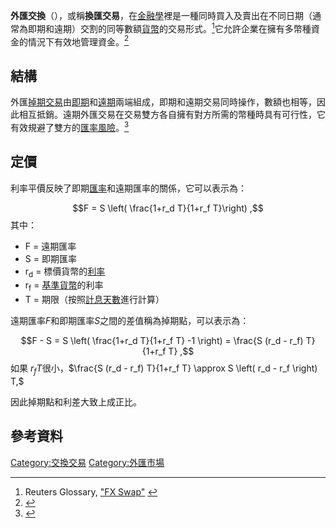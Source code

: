 {{NoteTA
|G1=Economics
|T=zh-cn:外汇掉期;zh-hk:外匯互換;zh-tw:外匯交換;
|1=zh-cn:掉期;zh-hk:互換;zh-tw:交換;
}}
'''外匯交換'''（{{lang-en|foreign exchange swap}}），或稱'''換匯交易'''，在[[金融學|金融學]]裡是一種同時買入及賣出在不同日期（通常為即期和遠期）交割的同等數額[[貨幣|貨幣]]的交易形式。<ref>Reuters Glossary, [http://glossary.reuters.com/index.php?title=FX_Swap "FX Swap"] {{webarchive|url=https://web.archive.org/web/20090111055433/http://glossary.reuters.com/index.php?title=FX_Swap |date=2009-01-11 }}</ref>它允許企業在擁有多幣種資金的情況下有效地管理資金。<ref>{{Cite web |url=http://www.fxcenterusa.com/us/learning/FX%20Swaps.pdf |title=“Foreign Exchange Swap Transaction” |access-date=2015-09-08 |archive-url=https://web.archive.org/web/20120916020301/http://www.fxcenterusa.com/us/learning/FX%20Swaps.pdf |archive-date=2012-09-16 |dead-url=yes }}</ref>

==結構==
外匯[[掉期交易|掉期交易]]由[[現貨|即期]]和[[遠期合約|遠期]]兩端組成，即期和遠期交易同時操作，數額也相等，因此相互抵銷。遠期外匯交易在交易雙方各自擁有對方所需的幣種時具有可行性，它有效規避了雙方的[[匯率風險|匯率風險]]。<ref>{{Cite web |url=http://financial-dictionary.thefreedictionary.com/Forward+Exchange+Transaction |title="Forward Currency Contract" |accessdate=2015-09-08 |archive-date=2015-05-10 |archive-url=https://web.archive.org/web/20150510081954/http://financial-dictionary.thefreedictionary.com/Forward+Exchange+Transaction |dead-url=no }}</ref>

==定價==
{{main|利率平價}}
利率平價反映了即期[[匯率|匯率]]和遠期匯率的關係，它可以表示為：
:<math>
F = S \left( \frac{1+r_d T}{1+r_f T}\right) ,
</math>
其中：
* F = 遠期匯率
* S = 即期匯率
* r<sub>d</sub> = 標價貨幣的[[利率|利率]]
* r<sub>f</sub> = [[基準貨幣|基準貨幣]]的利率
* T = 期限（按照[[計息天數|計息天數]]進行計算）

遠期匯率''F''和即期匯率''S''之間的差值稱為掉期點，可以表示為：
:<math>
F - S = S \left( \frac{1+r_d T}{1+r_f T} -1 \right) = \frac{S (r_d - r_f) T}{1+r_f T} ,
</math>
如果 <math>r_f T</math>很小，<math> \frac{S (r_d - r_f) T}{1+r_f T} \approx S \left( r_d - r_f \right) T,</math> 

因此掉期點和利差大致上成正比。

==參考資料==
{{Reflist}}

{{Finance-stub}}
{{Authority control}}
{{DEFAULTSORT:Foreign exchange swap}}
[[Category:交換交易|Category:交換交易]]
[[Category:外匯市場|Category:外匯市場]]